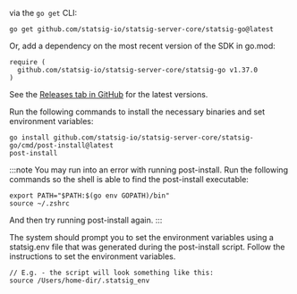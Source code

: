 via the `go get` CLI:

```
go get github.com/statsig-io/statsig-server-core/statsig-go@latest
```

Or, add a dependency on the most recent version of the SDK in go.mod:

```
require (
  github.com/statsig-io/statsig-server-core/statsig-go v1.37.0
)
```

See the [Releases tab in GitHub](https://github.com/statsig-io/go-sdk/releases) for the latest versions.

Run the following commands to install the necessary binaries and set environment variables:

```
go install github.com/statsig-io/statsig-server-core/statsig-go/cmd/post-install@latest
post-install
```

:::note 
You may run into an error with running post-install. Run the following commands so the shell is able to find the post-install executable: 

```
export PATH="$PATH:$(go env GOPATH)/bin"
source ~/.zshrc
```

And then try running post-install again.
:::

The system should prompt you to set the environment variables using a statsig.env file that was generated during the post-install script.
Follow the instructions to set the environment variables.

```
// E.g. - the script will look something like this:
source /Users/home-dir/.statsig_env
```



